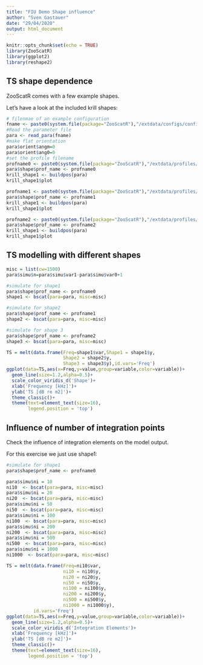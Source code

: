 ```yaml
---
title: "FIU Demo Shape influence"
author: "Sven Gastauer"
date: "29/04/2020"
output: html_document
---
```


```r
knitr::opts_chunk$set(echo = TRUE)
library(ZooScatR)
library(ggplot2)
library(reshape2)
```

## TS shape dependence


ZooScatR comes with a few example shapes.  

Let's have a look at the included krill shapes:  

```r
# filenmae of an example configuration
fname <- paste0(system.file(package="ZooScatR"),"/extdata/configs/config_0.dat")
#Read the parameter file
para <- read_para(fname)
#make flat orientation
para$orient$angm=0
para$orient$ang0=0
#set the profile filename
profname0 <- paste0(system.file(package="ZooScatR"),"/extdata/profiles/euphaus0.dat") #krill example
para$shape$prof_name <- profname0
krill_shape1 <- buildpos(para)
krill_shape1$plot

profname1 <- paste0(system.file(package="ZooScatR"),"/extdata/profiles/euphaus1.dat") #krill example
para$shape$prof_name <- profname1
krill_shape1 <- buildpos(para)
krill_shape1$plot

profname2 <- paste0(system.file(package="ZooScatR"),"/extdata/profiles/skaret.dat") #krill example
para$shape$prof_name <- profname2
krill_shape1 <- buildpos(para)
krill_shape1$plot

```
   
## TS modelling with different shapes

```r
misc = list(cw=1500)
para$simu$n=para$simu$var1-para$simu$var0+1

#simulate for shape1
para$shape$prof_name <- profname0
shape1 <- bscat(para=para, misc=misc)

#simulate for shape2
para$shape$prof_name <- profname1
shape2 <- bscat(para=para, misc=misc)

#simulate for shape 3
para$shape$prof_name <- profname2
shape3 <- bscat(para=para, misc=misc)

TS = melt(data.frame(Freq=shape1$var,Shape1 = shape1$y,
                     Shape2 = shape2$y,
                     Shape3 = shape3$y),id.vars='Freq')
ggplot(data=TS,aes(x=Freq,y=value,group=variable,color=variable))+
  geom_line(size=1.2,alpha=0.5)+
  scale_color_viridis_d('Shape')+
  xlab('Frequency [kHz]')+
  ylab('TS [dB re m2]')+
  theme_classic()+
  theme(text=element_text(size=16),
        legend.position = 'top')
```

## Influence of number of integration points  

Check the influence of integration elements on the model output.  

For this exercise we just use shape1:  
```r

#simulate for shape1
para$shape$prof_name <- profname0

para$simu$ni = 10
ni10  <- bscat(para=para, misc=misc)
para$simu$ni = 20
ni20  <- bscat(para=para, misc=misc)
para$simu$ni = 50
ni50  <- bscat(para=para, misc=misc)
para$simu$ni = 100
ni100  <- bscat(para=para, misc=misc)
para$simu$ni = 200
ni200  <- bscat(para=para, misc=misc)
para$simu$ni = 500
ni500  <- bscat(para=para, misc=misc)
para$simu$ni = 1000
ni1000  <- bscat(para=para, misc=misc)

TS = melt(data.frame(Freq=ni10$var,
                     ni10 = ni10$y,
                     ni20 = ni20$y,
                     ni50 = ni50$y,
                     ni100 = ni100$y,
                     ni200 = ni200$y,
                     ni500 = ni500$y,
                     ni1000 = ni1000$y),
          id.vars='Freq')
ggplot(data=TS,aes(x=Freq,y=value,group=variable,color=variable))+
  geom_line(size=1.2,alpha=0.5)+
  scale_color_viridis_d('Integration Elements')+
  xlab('Frequency [kHz]')+
  ylab('TS [dB re m2]')+
  theme_classic()+
  theme(text=element_text(size=16),
        legend.position = 'top')
```
